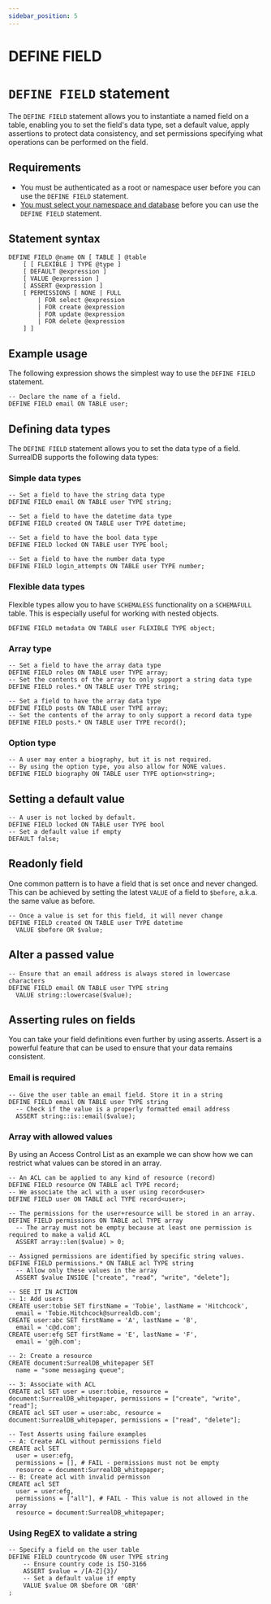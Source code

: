 ```yaml
---
sidebar_position: 5
---
```


# DEFINE FIELD

# `DEFINE FIELD` statement

The `DEFINE FIELD` statement allows you to instantiate a named field on a table, enabling you to set the field's data type, set a default value, apply assertions to protect data consistency, and set permissions specifying what operations can be performed on the field.

## Requirements
- You must be authenticated as a root or namespace user before you can use the `DEFINE FIELD` statement.
- [You must select your namespace and database](/docs/surrealql/statements/use) before you can use the `DEFINE FIELD` statement.

## Statement syntax

```surql title="SurrealQL Syntax"
DEFINE FIELD @name ON [ TABLE ] @table
	[ [ FLEXIBLE ] TYPE @type ]
	[ DEFAULT @expression ]
	[ VALUE @expression ]
	[ ASSERT @expression ]
	[ PERMISSIONS [ NONE | FULL
		| FOR select @expression
		| FOR create @expression
		| FOR update @expression
		| FOR delete @expression
	] ]
```

## Example usage 

The following expression shows the simplest way to use the `DEFINE FIELD` statement.

```surql
-- Declare the name of a field.
DEFINE FIELD email ON TABLE user;
```
## Defining data types

The `DEFINE FIELD` statement allows you to set the data type of a field. SurrealDB supports the following data types:

### Simple data types
```surql
-- Set a field to have the string data type
DEFINE FIELD email ON TABLE user TYPE string;

-- Set a field to have the datetime data type
DEFINE FIELD created ON TABLE user TYPE datetime;

-- Set a field to have the bool data type
DEFINE FIELD locked ON TABLE user TYPE bool;

-- Set a field to have the number data type
DEFINE FIELD login_attempts ON TABLE user TYPE number;
```

### Flexible data types

Flexible types allow you to have `SCHEMALESS` functionality on a `SCHEMAFULL` table. This is especially useful for working with nested objects.

```surql
DEFINE FIELD metadata ON TABLE user FLEXIBLE TYPE object;
```

### Array type 
```surql
-- Set a field to have the array data type
DEFINE FIELD roles ON TABLE user TYPE array;
-- Set the contents of the array to only support a string data type
DEFINE FIELD roles.* ON TABLE user TYPE string;

-- Set a field to have the array data type
DEFINE FIELD posts ON TABLE user TYPE array;
-- Set the contents of the array to only support a record data type
DEFINE FIELD posts.* ON TABLE user TYPE record();
```
### Option type

```surql
-- A user may enter a biography, but it is not required.
-- By using the option type, you also allow for NONE values.
DEFINE FIELD biography ON TABLE user TYPE option<string>;
```

## Setting a default value

```surql
-- A user is not locked by default.
DEFINE FIELD locked ON TABLE user TYPE bool
-- Set a default value if empty
DEFAULT false;
```

## Readonly field

One common pattern is to have a field that is set once and never changed.
This can be achieved by setting the latest `VALUE` of a field to `$before`, a.k.a. the same value as before.

```surql
-- Once a value is set for this field, it will never change
DEFINE FIELD created ON TABLE user TYPE datetime
  VALUE $before OR $value;
```

## Alter a passed value

```surql
-- Ensure that an email address is always stored in lowercase characters
DEFINE FIELD email ON TABLE user TYPE string
  VALUE string::lowercase($value);
```

## Asserting rules on fields

You can take your field definitions even further by using asserts. Assert is a powerful feature that can be used to ensure that your data remains consistent.

### Email is required

```surql
-- Give the user table an email field. Store it in a string
DEFINE FIELD email ON TABLE user TYPE string
  -- Check if the value is a properly formatted email address
  ASSERT string::is::email($value);
```

### Array with allowed values

By using an Access Control List as an example we can show how we can restrict what values can be stored in an array.

```surql
-- An ACL can be applied to any kind of resource (record)
DEFINE FIELD resource ON TABLE acl TYPE record;
-- We associate the acl with a user using record<user>
DEFINE FIELD user ON TABLE acl TYPE record<user>;

-- The permissions for the user+resource will be stored in an array.
DEFINE FIELD permissions ON TABLE acl TYPE array
  -- The array must not be empty because at least one permission is required to make a valid ACL
  ASSERT array::len($value) > 0;

-- Assigned permissions are identified by specific string values.
DEFINE FIELD permissions.* ON TABLE acl TYPE string
  -- Allow only these values in the array
  ASSERT $value INSIDE ["create", "read", "write", "delete"];

-- SEE IT IN ACTION
-- 1: Add users
CREATE user:tobie SET firstName = 'Tobie', lastName = 'Hitchcock',
  email = 'Tobie.Hitchcock@surrealdb.com';
CREATE user:abc SET firstName = 'A', lastName = 'B',
  email = 'c@d.com';
CREATE user:efg SET firstName = 'E', lastName = 'F',
  email = 'g@h.com';

-- 2: Create a resource
CREATE document:SurrealDB_whitepaper SET
  name = "some messaging queue";

-- 3: Associate with ACL
CREATE acl SET user = user:tobie, resource = document:SurrealDB_whitepaper, permissions = ["create", "write", "read"];
CREATE acl SET user = user:abc, resource = document:SurrealDB_whitepaper, permissions = ["read", "delete"];

-- Test Asserts using failure examples
-- A: Create ACL without permissions field
CREATE acl SET
  user = user:efg,
  permissions = [], # FAIL - permissions must not be empty
  resource = document:SurrealDB_whitepaper;
-- B: Create acl with invalid permisson
CREATE acl SET
  user = user:efg,
  permissions = ["all"], # FAIL - This value is not allowed in the array
  resource = document:SurrealDB_whitepaper;
```

### Using RegEX to validate a string

```surql
-- Specify a field on the user table
DEFINE FIELD countrycode ON user TYPE string
	-- Ensure country code is ISO-3166
	ASSERT $value = /[A-Z]{3}/
	-- Set a default value if empty
	VALUE $value OR $before OR 'GBR'
;
```
